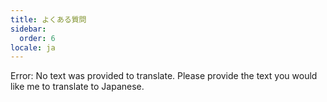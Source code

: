 ```yaml
---
title: よくある質問
sidebar:
  order: 6
locale: ja
---
```


Error: No text was provided to translate. Please provide the text you would like me to translate to Japanese.